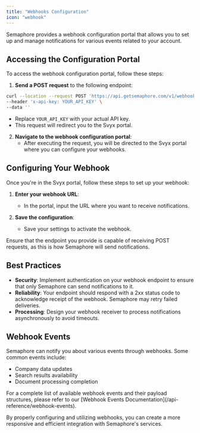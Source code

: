 ```yaml
---
title: "Webhooks Configuration"
icon: "webhook"
---
```


Semaphore provides a webhook configuration portal that allows you to set up and manage notifications for various events related to your account.

## Accessing the Configuration Portal

To access the webhook configuration portal, follow these steps:

1. **Send a POST request** to the following endpoint:

```bash
curl --location --request POST 'https://api.getsemaphore.com/v1/webhook-portal' \
--header 'x-api-key: YOUR_API_KEY' \
--data ''
```

- Replace `YOUR_API_KEY` with your actual API key.
- This request will redirect you to the Svyx portal.

2. **Navigate to the webhook configuration portal**:
   - After executing the request, you will be directed to the Svyx portal where you can configure your webhooks.

## Configuring Your Webhook

Once you're in the Svyx portal, follow these steps to set up your webhook:

1. **Enter your webhook URL**:

   - In the portal, input the URL where you want to receive notifications.

2. **Save the configuration**:
   - Save your settings to activate the webhook.

<Info>Ensure that the endpoint you provide is capable of receiving POST requests, as this is how Semaphore will send notifications.</Info>

## Best Practices

- **Security**: Implement authentication on your webhook endpoint to ensure that only Semaphore can send notifications to it.
- **Reliability**: Your endpoint should respond with a 2xx status code to acknowledge receipt of the webhook. Semaphore may retry failed deliveries.
- **Processing**: Design your webhook receiver to process notifications asynchronously to avoid timeouts.

## Webhook Events

Semaphore can notify you about various events through webhooks. Some common events include:

- Company data updates
- Search results availability
- Document processing completion

<Info>
  For a complete list of available webhook events and their payload structures, please refer to our [Webhook Events
  Documentation](/api-reference/webhook-events).
</Info>

By properly configuring and utilizing webhooks, you can create a more responsive and efficient integration with Semaphore's services.
